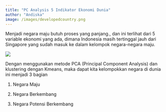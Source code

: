 ```yaml
---
title: "PC Analysis 5 Indikator Ekonomi Dunia"
author: "Andiska"
image: /images/developedcountry.png
---
```


Menjadi negara maju butuh proses yang panjang., dan ini terlihat dari 5 variable ekonomi yang ada, dimana Indonesia masih tertinggal jauh dari Singapore yang sudah masuk ke dalam kelompok negara-negara maju.

![](/images/developedcountry.png){fig-align="center"}

Dengan menggunakan metode PCA (Principal Component Analysis) dan klustering dengan Kmeans, maka dapat kita kelompokkan negara di dunia ini menjadi 3 bagian

1.  Negara Maju

2.  Negara Berkembang

3.  Negara Potensi Berkembang
